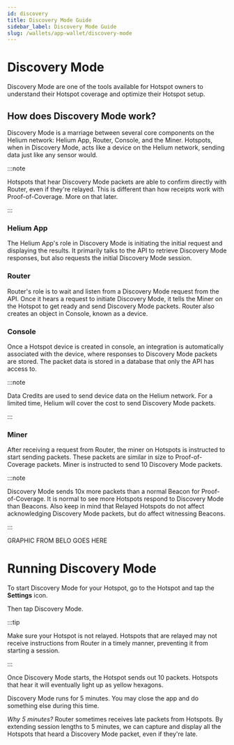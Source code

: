 ```yaml
---
id: discovery
title: Discovery Mode Guide
sidebar_label: Discovery Mode Guide
slug: /wallets/app-wallet/discovery-mode
---
```




# Discovery Mode

Discovery Mode are one of the tools available for Hotspot owners to understand their Hotspot coverage and optimize their Hotspot setup.

## How does Discovery Mode work?

Discovery Mode is a marriage between several core components on the Helium network: Helium App, Router, Console, and the Miner. Hotspots, when in Discovery Mode, acts like a device on the Helium network, sending data just like any sensor would. 

:::note

Hotspots that hear Discovery Mode packets are able to confirm directly with Router, even if they're relayed. This is different than how receipts work with Proof-of-Coverage. More on that later.

:::

### Helium App
The Helium App's role in Discovery Mode is initiating the initial request and displaying the results. It primarily talks to the API to retrieve Discovery Mode responses, but also requests the initial Discovery Mode session.

### Router
Router's role is to wait and listen from a Discovery Mode request from the API. Once it hears a request to initiate Discovery Mode, it tells the Miner on the Hotspot to get ready and send Discovery Mode packets.
Router also creates an object in Console, known as a device.

### Console
Once a Hotspot device is created in console, an integration is automatically associated with the device, where responses to Discovery Mode packets are stored. The packet data is stored in a database that only the API has access to.

:::note

Data Credits are used to send device data on the Helium network. For a limited time, Helium will cover the cost to send Discovery Mode packets.

:::

### Miner
After receiving a request from Router, the miner on Hotspots is instructed to start sending packets. These packets are similar in size to Proof-of-Coverage packets.
Miner is instructed to send 10 Discovery Mode packets.

:::note

Discovery Mode sends 10x more packets than a normal Beacon for Proof-of-Coverage. It is normal to see more Hotspots respond to Discovery Mode than Beacons. Also keep in mind that Relayed Hotspots do not affect acknowledging Discovery Mode packets, but do affect witnessing Beacons.

:::

GRAPHIC FROM BELO GOES HERE


# Running Discovery Mode
To start Discovery Mode for your Hotspot, go to the Hotspot and tap the **Settings** icon.

Then tap Discovery Mode.

:::tip

Make sure your Hotspot is not relayed. Hotspots that are relayed may not receive instructions from Router in a timely manner, preventing it from starting a session.

:::

Once Discovery Mode starts, the Hotspot sends out 10 packets. Hotspots that hear it will eventually light up as yellow hexagons.

Discovery Mode runs for 5 minutes. You may close the app and do something else during this time.

*Why 5 minutes?*
Router sometimes receives late packets from Hotspots. By extending session lengths to 5 minutes, we can capture and display all the Hotspots that heard a Discovery Mode packet, even if they're late.

